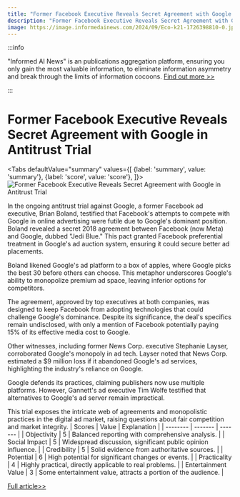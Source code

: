 ```yaml
---
title: "Former Facebook Executive Reveals Secret Agreement with Google in Antitrust Trial"
description: "Former Facebook Executive Reveals Secret Agreement with Google in Antitrust Trial"
image: https://image.informedainews.com/2024/09/Eco-k21-1726398810-0.jpg
---
```



:::info

"Informed AI News" is an publications aggregation platform, ensuring you only gain the most valuable information, to eliminate information asymmetry and break through the limits of information cocoons.  [Find out more >>](/)

:::

# Former Facebook Executive Reveals Secret Agreement with Google in Antitrust Trial


<Tabs
	defaultValue="summary"
	values={[
	{label: 'summary', value: 'summary'},
	{label: 'score', value: 'score'},
]}>
<TabItem value="summary">
<img
  src="https://image.informedainews.com/2024/09/Eco-k21-1726398810-0.jpg"
  alt="Former Facebook Executive Reveals Secret Agreement with Google in Antitrust Trial"
/>



In the ongoing antitrust trial against Google, a former Facebook ad executive, Brian Boland, testified that Facebook's attempts to compete with Google in online advertising were futile due to Google's dominant position. Boland revealed a secret 2018 agreement between Facebook (now Meta) and Google, dubbed "Jedi Blue." This pact granted Facebook preferential treatment in Google's ad auction system, ensuring it could secure better ad placements.

Boland likened Google's ad platform to a box of apples, where Google picks the best 30 before others can choose. This metaphor underscores Google's ability to monopolize premium ad space, leaving inferior options for competitors.

The agreement, approved by top executives at both companies, was designed to keep Facebook from adopting technologies that could challenge Google's dominance. Despite its significance, the deal's specifics remain undisclosed, with only a mention of Facebook potentially paying 15% of its effective media cost to Google.

Other witnesses, including former News Corp. executive Stephanie Layser, corroborated Google's monopoly in ad tech. Layser noted that News Corp. estimated a $9 million loss if it abandoned Google's ad services, highlighting the industry's reliance on Google.

Google defends its practices, claiming publishers now use multiple platforms. However, Gannett's ad executive Tim Wolfe testified that alternatives to Google's ad server remain impractical.

This trial exposes the intricate web of agreements and monopolistic practices in the digital ad market, raising questions about fair competition and market integrity.
</TabItem>
<TabItem value="score">
	| Scores     | Value   | Explanation |
	| -------- | ------- | ------- |
	| Objectivity  | 5    | Balanced reporting with comprehensive analysis.    |
	| Social Impact | 5     | Widespread discussion, significant public opinion influence.    |
	| Credibility    | 5    | Solid evidence from authoritative sources.    |
	| Potential    | 6    | High potential for significant changes or events.    |
	| Practicality    | 4    | Highly practical, directly applicable to real problems.    |
	| Entertainment Value    | 3    | Some entertainment value, attracts a portion of the audience.    |
</TabItem>
</Tabs>

[Full article>>](https://www.cnbeta.com.tw/articles/tech/1445854.htm)

